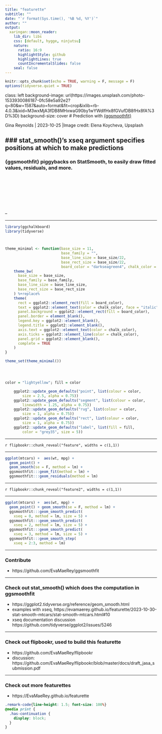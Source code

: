 ```yaml
---
title: "featurette"
subtitle: ""
date: "`r format(Sys.time(), '%B %d, %Y')`"
author: ""
output:
  xaringan::moon_reader:
    lib_dir: libs
    css: [default, hygge, ninjutsu]
    nature:
      ratio: 16:9
      highlightStyle: github
      highlightLines: true
      countIncrementalSlides: false
    seal: false
---
```





```r
knitr::opts_chunk$set(echo = TRUE, warning = F, message = F)
options(tidyverse.quiet = TRUE)
```

class: left
background-image: url(https://images.unsplash.com/photo-1533930086187-0fc58e5a92e2?q=80&w=1587&auto=format&fit=crop&ixlib=rb-4.0.3&ixid=M3wxMjA3fDB8MHxwaG90by1wYWdlfHx8fGVufDB8fHx8fA%3D%3D)
background-size: cover
# Prediction with [{ggsmoothfit}](https://github.com/EvaMaeRey/ggsmoothfit)

Gina Reynolds | 2023-10-25 |Image credit: Elena Koycheva, Upsplash




### stat_smooth()'s xseq argument specifies positions at which to make predictions
--

### {ggsmoothfit} piggybacks on StatSmooth, to easily draw fitted values, residuals, and more. 

<br><br><br><br><br>
<br>

--



---


```r
library(ggchalkboard)
library(tidyverse)



theme_minimal <- function(base_size = 11, 
                          base_family = "", 
                          base_line_size = base_size/22, 
                          base_rect_size = base_size/22,
                          board_color = "darkseagreen4", chalk_color = "lightyellow") {
    theme_bw(
      base_size = base_size, 
      base_family = base_family, 
      base_line_size = base_line_size, 
      base_rect_size = base_rect_size
    ) %+replace% 
    theme(
      rect = ggplot2::element_rect(fill = board_color),
      text = ggplot2::element_text(color = chalk_color, face = "italic", size = 15),
      panel.background = ggplot2::element_rect(fill = board_color),
      panel.border = element_blank(),
      legend.key = ggplot2::element_blank(),
      legend.title = ggplot2::element_blank(),
      axis.text = ggplot2::element_text(color = chalk_color),
      axis.ticks = ggplot2::element_line(color = chalk_color),
      panel.grid = ggplot2::element_blank(), 
      complete = TRUE
    )
}

theme_set(theme_minimal())




color = "lightyellow"; fill = color

    ggplot2::update_geom_defaults("point", list(colour = color, 
        size = 2.5, alpha = 0.75))
    ggplot2::update_geom_defaults("segment", list(colour = color, 
        linewidth = 1.25, alpha = 0.75))
    ggplot2::update_geom_defaults("rug", list(colour = color, 
        size = 1, alpha = 0.75))
    ggplot2::update_geom_defaults("rect", list(colour = color, 
        size = 1, alpha = 0.75))
    ggplot2::update_geom_defaults("label", list(fill = fill, 
        color = "grey35", size = 5))


```



---


`r flipbookr::chunk_reveal("feature", widths = c(1,1))`

---

```r
ggplot(mtcars) +  aes(wt, mpg) +
  geom_point() + 
  geom_smooth(se = F, method = lm) +
  ggsmoothfit:::geom_fit(method = lm) + 
  ggsmoothfit:::geom_residuals(method = lm) 
```

---


`r flipbookr::chunk_reveal("feature2", widths = c(1,1))`

---

```r
ggplot(mtcars) +  aes(wt, mpg) +
  geom_point() + geom_smooth(se = F, method = lm) + 
  ggsmoothfit:::geom_smooth_predict(
    xseq = 0, method = lm, size = 5) +
  ggsmoothfit:::geom_smooth_predict(
    xseq = 2, method = lm, size = 5) + 
  ggsmoothfit:::geom_smooth_predict(
    xseq = 3, method = lm, size = 5) +
  ggsmoothfit:::geom_smooth_step(
    xseq = 2:3, method = lm)
```


---

### Contribute

- https://github.com/EvaMaeRey/ggsmoothfit

---



### Check out stat_smooth() which does the computation in ggsmoothfit

- https://ggplot2.tidyverse.org/reference/geom_smooth.html
- examples with xseq, https://evamaerey.github.io/featurette/2023-10-30-stat-smooth-mtcars/stat-smooth-mtcars.html#10
- xseq documentation discussion https://github.com/tidyverse/ggplot2/issues/5246

---

### Check out flipbookr, used to build this featurette

- https://github.com/EvaMaeRey/flipbookr
- discussion: https://github.com/EvaMaeRey/flipbookr/blob/master/docs/draft_jasa_submission.pdf 

---

### Check out more featurettes

- https://EvaMaeRey.github.io/featurette




```css
.remark-code{line-height: 1.5; font-size: 100%}
@media print {
  .has-continuation {
    display: block;
  }
}
```

